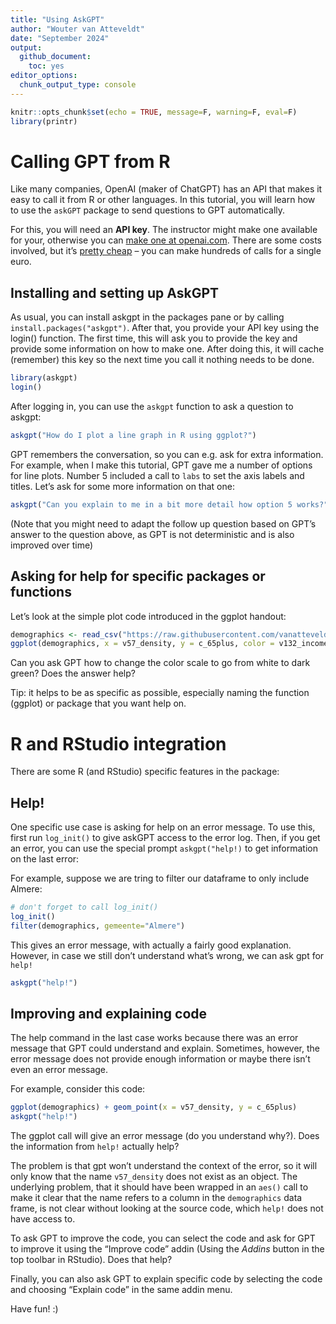 ```yaml
---
title: "Using AskGPT"
author: "Wouter van Atteveldt"
date: "September 2024"
output: 
  github_document:
    toc: yes
editor_options: 
  chunk_output_type: console
---
```


```r
knitr::opts_chunk$set(echo = TRUE, message=F, warning=F, eval=F)
library(printr)
```

# Calling GPT from R

Like many companies, OpenAI (maker of ChatGPT) has an API that makes it easy to call it from R or other languages. 
In this tutorial, you will learn how to use the `askGPT` package to send questions to GPT automatically.

For this, you will need an **API key**. The instructor might make one available for your, otherwise you can [make one at openai.com](https://platform.openai.com/signup). There are some costs involved,
but it's [pretty cheap](https://openai.com/api/pricing/) -- you can make hundreds of calls for a single euro. 

## Installing and setting up AskGPT

As usual, you can install askgpt in the packages pane or by calling `install.packages("askgpt")`. 
After that, you provide your API key using the login() function. 
The first time, this will ask you to provide the key and provide some information on how to make one.
After doing this, it will cache (remember) this key so the next time you call it nothing needs to be done. 

```r
library(askgpt)
login()
```

After logging in, you can use the `askgpt` function to ask a question to askgpt:

```r
askgpt("How do I plot a line graph in R using ggplot?")
```

GPT remembers the conversation, so you can e.g. ask for extra information. 
For example, when I make this tutorial, GPT gave me a number of options for line plots.
Number 5 included a call to `labs` to set the axis labels and titles. 
Let's ask for some more information on that one:

```r
askgpt("Can you explain to me in a bit more detail how option 5 works?")
```

(Note that you might need to adapt the follow up question based on GPT's answer to the question above,
as GPT is not deterministic and is also improved over time)

## Asking for help for specific packages or functions

Let's look at the simple plot code introduced in the ggplot handout:

```r
demographics <- read_csv("https://raw.githubusercontent.com/vanatteveldt/ccslearnr/master/data/dutch_demographics.csv")
ggplot(demographics, x = v57_density, y = c_65plus, color = v132_income) + geom_point()
```

Can you ask GPT how to change the color scale to go from white to dark green? Does the answer help?

Tip: it helps to be as specific as possible, especially naming the function (ggplot) or package that you want help on. 


# R and RStudio integration

There are some R (and RStudio) specific features in the package:

## Help!

One specific use case is asking for help on an error message.
To use this, first run `log_init()` to give askGPT access to the error log. 
Then, if you get an error, you can use the special prompt `askgpt("help!)` to get information on the last error:

For example, suppose we are tring to filter our dataframe to only include Almere:

```r
# don't forget to call log_init()
log_init()
filter(demographics, gemeente="Almere")
```

This gives an error message, with actually a fairly good explanation. However, in case we still don't understand what's wrong, we can ask gpt for `help!`

```r
askgpt("help!")
```

## Improving and explaining code

The help command in the last case works because there was an error message that GPT could understand and explain.
Sometimes, however, the error message does not provide enough information or maybe there isn't even an error message.

For example, consider this code:

```r
ggplot(demographics) + geom_point(x = v57_density, y = c_65plus)
askgpt("help!")
```

The ggplot call will give an error message (do you understand why?). Does the information from `help!` actually help?

The problem is that gpt won't understand the context of the error, so it will only know that the name `v57_density` does not exist as an object. The underlying problem, that it should have been wrapped in an `aes()` call to make it clear that the name refers to a column in the `demographics` data frame, is not clear without looking at the source code, which `help!` does not have access to.

To ask GPT to improve the code, you can select the code and ask for GPT to improve it using the "Improve code" addin (Using the *Addins* button in the top toolbar in RStudio). Does that help?

Finally, you can also ask GPT to explain specific code by selecting the code and choosing "Explain code" in the same addin menu. 


Have fun! :)